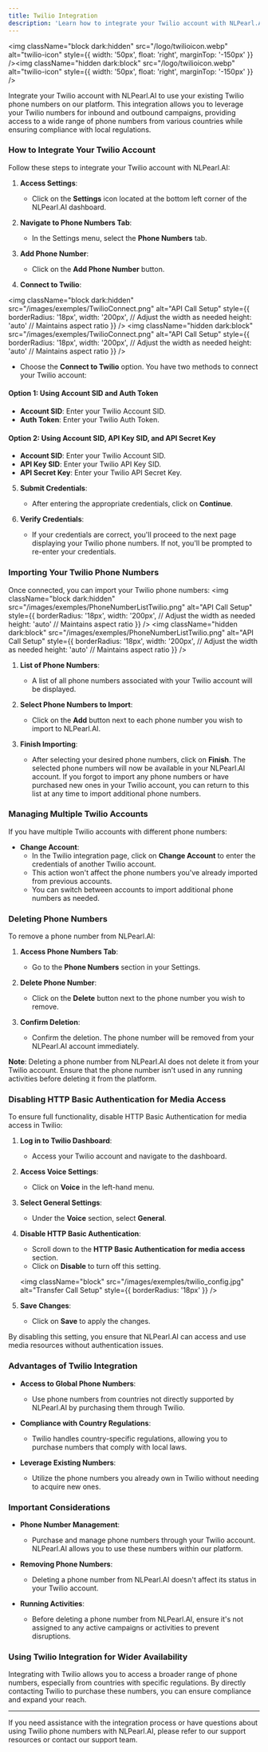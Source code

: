 ```yaml
---
title: Twilio Integration
description: 'Learn how to integrate your Twilio account with NLPearl.AI and use your Twilio phone numbers.'
---
```


<img
	className="block dark:hidden"
  src="/logo/twilioicon.webp"
  alt="twilio-icon"
  style={{ width: '50px', float: 'right', marginTop: '-150px' }}
/><img
	className="hidden dark:block"
  src="/logo/twilioicon.webp"
  alt="twilio-icon"
  style={{ width: '50px', float: 'right', marginTop: '-150px' }}
/>

Integrate your Twilio account with NLPearl.AI to use your existing Twilio phone numbers on our platform. 
This integration allows you to leverage your Twilio numbers for inbound and outbound campaigns, 
providing access to a wide range of phone numbers from various countries while ensuring compliance with local regulations.

### How to Integrate Your Twilio Account

Follow these steps to integrate your Twilio account with NLPearl.AI:

1. **Access Settings**:
   - Click on the **Settings** icon located at the bottom left corner of the NLPearl.AI dashboard.

2. **Navigate to Phone Numbers Tab**:
   - In the Settings menu, select the **Phone Numbers** tab.

3. **Add Phone Number**:
   - Click on the **Add Phone Number** button.

4. **Connect to Twilio**:

<img
	className="block dark:hidden"
	src="/images/exemples/TwilioConnect.png"
	alt="API Call Setup"
	style={{ 
	borderRadius: '18px', 
	width: '200px', // Adjust the width as needed
	height: 'auto'  // Maintains aspect ratio
	}}
/>
<img
	className="hidden dark:block"
	src="/images/exemples/TwilioConnect.png"
	alt="API Call Setup"
	style={{ 
	borderRadius: '18px', 
	width: '200px', // Adjust the width as needed
	height: 'auto'  // Maintains aspect ratio
	}}
/>
   - Choose the **Connect to Twilio** option. You have two methods to connect your Twilio account:

   #### Option 1: Using Account SID and Auth Token

   - **Account SID**: Enter your Twilio Account SID.
   - **Auth Token**: Enter your Twilio Auth Token.

   #### Option 2: Using Account SID, API Key SID, and API Secret Key

   - **Account SID**: Enter your Twilio Account SID.
   - **API Key SID**: Enter your Twilio API Key SID.
   - **API Secret Key**: Enter your Twilio API Secret Key.

5. **Submit Credentials**:
   - After entering the appropriate credentials, click on **Continue**.

6. **Verify Credentials**:
   - If your credentials are correct, you'll proceed to the next page displaying your Twilio phone numbers. If not, you'll be prompted to re-enter your credentials.

### Importing Your Twilio Phone Numbers

Once connected, you can import your Twilio phone numbers:
<img
	className="block dark:hidden"
	src="/images/exemples/PhoneNumberListTwilio.png"
	alt="API Call Setup"
	style={{ 
	borderRadius: '18px', 
	width: '200px', // Adjust the width as needed
	height: 'auto'  // Maintains aspect ratio
	}}
/>
<img
	className="hidden dark:block"
	src="/images/exemples/PhoneNumberListTwilio.png"
	alt="API Call Setup"
	style={{ 
	borderRadius: '18px', 
	width: '200px', // Adjust the width as needed
	height: 'auto'  // Maintains aspect ratio
	}}
/>
1. **List of Phone Numbers**:
   - A list of all phone numbers associated with your Twilio account will be displayed.

2. **Select Phone Numbers to Import**:
   - Click on the **Add** button next to each phone number you wish to import to NLPearl.AI.

3. **Finish Importing**:
   - After selecting your desired phone numbers, click on **Finish**. The selected phone numbers will now be available in your NLPearl.AI account. 
	If you forgot to import any phone numbers or have purchased new ones in your Twilio account, you can return to this list at any time to import additional phone numbers.

### Managing Multiple Twilio Accounts

If you have multiple Twilio accounts with different phone numbers:

- **Change Account**:
  - In the Twilio integration page, click on **Change Account** to enter the credentials of another Twilio account.
  - This action won't affect the phone numbers you've already imported from previous accounts.
  - You can switch between accounts to import additional phone numbers as needed.

### Deleting Phone Numbers

To remove a phone number from NLPearl.AI:

1. **Access Phone Numbers Tab**:
   - Go to the **Phone Numbers** section in your Settings.

2. **Delete Phone Number**:
   - Click on the **Delete** button next to the phone number you wish to remove.

3. **Confirm Deletion**:
   - Confirm the deletion. The phone number will be removed from your NLPearl.AI account immediately.

**Note**: Deleting a phone number from NLPearl.AI does not delete it from your Twilio account. Ensure that the phone number isn't used in any running activities before deleting it from the platform.

### Disabling HTTP Basic Authentication for Media Access

To ensure full functionality, disable HTTP Basic Authentication for media access in Twilio:

1. **Log in to Twilio Dashboard**:
   - Access your Twilio account and navigate to the dashboard.

2. **Access Voice Settings**:
   - Click on **Voice** in the left-hand menu.

3. **Select General Settings**:
   - Under the **Voice** section, select **General**.

4. **Disable HTTP Basic Authentication**:
   - Scroll down to the **HTTP Basic Authentication for media access** section.
   - Click on **Disable** to turn off this setting.

	<img
	  className="block"
	  src="/images/exemples/twilio_config.jpg"
	  alt="Transfer Call Setup"
	  style={{ borderRadius: '18px' }}
	/>


5. **Save Changes**:
   - Click on **Save** to apply the changes.



By disabling this setting, you ensure that NLPearl.AI can access and use media resources without authentication issues.

### Advantages of Twilio Integration

- **Access to Global Phone Numbers**:
  - Use phone numbers from countries not directly supported by NLPearl.AI by purchasing them through Twilio.

- **Compliance with Country Regulations**:
  - Twilio handles country-specific regulations, allowing you to purchase numbers that comply with local laws.

- **Leverage Existing Numbers**:
  - Utilize the phone numbers you already own in Twilio without needing to acquire new ones.

### Important Considerations

- **Phone Number Management**:
  - Purchase and manage phone numbers through your Twilio account. NLPearl.AI allows you to use these numbers within our platform.

- **Removing Phone Numbers**:
  - Deleting a phone number from NLPearl.AI doesn't affect its status in your Twilio account.

- **Running Activities**:
  - Before deleting a phone number from NLPearl.AI, ensure it's not assigned to any active campaigns or activities to prevent disruptions.

### Using Twilio Integration for Wider Availability

Integrating with Twilio allows you to access a broader range of phone numbers, especially from countries with specific regulations. 
By directly contacting Twilio to purchase these numbers, you can ensure compliance and expand your reach.

---

If you need assistance with the integration process or have questions about using Twilio phone numbers with NLPearl.AI, please refer to our support resources or contact our support team.


